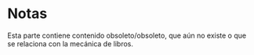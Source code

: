 # Notas {#notes-intro .unnumbered}

Esta parte contiene contenido obsoleto/obsoleto, que aún no existe o que se relaciona con la mecánica de libros.
